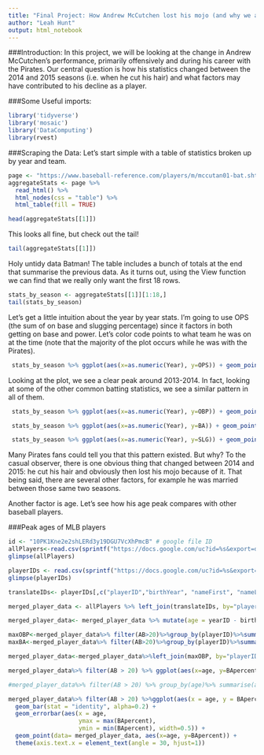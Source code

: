 ```yaml
---
title: "Final Project: How Andrew McCutchen lost his mojo (and why we are all convinced it's because he cut his hair)"
author: "Leah Hunt"
output: html_notebook
---
```

###Introduction:
In this project, we will be looking at the change in Andrew McCutchen's performance, primarily offensively and during his career with the Pirates. Our central question is how his statistics changed between the 2014 and 2015 seasons (i.e. when he cut his hair) and what factors may have contributed to his decline as a player.


###Some Useful imports:
```r
library('tidyverse')
library('mosaic')
library('DataComputing')
library(rvest)
```


###Scraping the Data:
Let's start simple with a table of statistics broken up by year and team.
```r
page <- "https://www.baseball-reference.com/players/m/mccutan01-bat.shtml"
aggregateStats <- page %>%
  read_html() %>%
  html_nodes(css = "table") %>%
  html_table(fill = TRUE)

head(aggregateStats[[1]])
```
This looks all fine, but check out the tail!
```r
tail(aggregateStats[[1]])
```

Holy untidy data Batman! The table includes a bunch of totals at the end that summarise the previous data. As it turns out, using the View function we can find that we really only want the first 18 rows.

```r
stats_by_season <- aggregateStats[[1]][1:18,]
tail(stats_by_season)
```
 Let's get a little intuition about the year by year stats. I'm going to use OPS (the sum of on base and slugging percentage) since it factors in both getting on base and power. Let's color code points to what team he was on at the time (note that the majority of the plot occurs while he was with the Pirates).
```r
 stats_by_season %>% ggplot(aes(x=as.numeric(Year), y=OPS)) + geom_point(aes(color=Tm))+ stat_smooth() + xlab("Year")

```

Looking at the plot, we see a clear peak around 2013-2014. In fact, looking at some of the other common batting statistics, we see a similar pattern in all of them.

```r
 stats_by_season %>% ggplot(aes(x=as.numeric(Year), y=OBP)) + geom_point(aes(color=Tm))+ stat_smooth() + xlab("Year")

```

```r
 stats_by_season %>% ggplot(aes(x=as.numeric(Year), y=BA)) + geom_point(aes(color=Tm))+ stat_smooth() + xlab("Year")

```

```r
 stats_by_season %>% ggplot(aes(x=as.numeric(Year), y=SLG)) + geom_point(aes(color=Tm))+ stat_smooth() + xlab("Year")

```

Many Pirates fans could tell you that this pattern existed. But why? To the casual observer, there is one obvious thing that changed between 2014 and 2015: he cut his hair and obviously then lost his mojo because of it. That being said, there are several other factors, for example he was married between those same two seasons. 

Another factor is age. Let's see how his age peak compares with other baseball players.

###Peak ages of MLB players
```r
id <- "10PK1Kne2e2shLERd3y19DGU7VcXhPmcB" # google file ID
allPlayers<-read.csv(sprintf("https://docs.google.com/uc?id=%s&export=download", id)) 
glimpse(allPlayers)
```
```r
playerIDs <- read.csv(sprintf("https://docs.google.com/uc?id=%s&export=download",'187HgaVhV0-ADZm5GY4ZhnVDjw2Fzrc8F'))
glimpse(playerIDs)

```

```r
translateIDs<- playerIDs[,c("playerID","birthYear", "nameFirst", "nameLast")]
```


```r
merged_player_data <- allPlayers %>% left_join(translateIDs, by="playerID")
```
```r
merged_player_data<- merged_player_data %>% mutate(age = yearID - birthYear) %>% mutate(BA = H /(AB - BB)) %>% mutate(OBP = (BB + H)/AB)
```

```r
maxOBP<-merged_player_data%>% filter(AB>20)%>%group_by(playerID)%>%summarise(maxobp=max(OBP))
maxBA<-merged_player_data%>% filter(AB>20)%>%group_by(playerID)%>%summarise(maxba=max(BA))

merged_player_data<-merged_player_data%>%left_join(maxOBP, by="playerID")%>%left_join(maxBA, by="playerID")%>%mutate(BApercent = as.numeric(BA)/as.numeric(maxba))%>%mutate(OBPpercent = as.numeric(OBP)/as.numeric(maxobp))
```

```r
merged_player_data%>% filter(AB > 20) %>% ggplot(aes(x=age, y=BApercent)) + geom_point(alpha=.03) + stat_smooth()+ylim(0,1)+xlim(18,32)
```

```r
#merged_player_data%>% filter(AB > 20) %>% group_by(age)%>% summarise(avg = mean(BApercent, na.rm=TRUE))%>% ggplot(aes(x=age, y=avg)) + geom_point() + ylim(0,1)+xlim(18,32)

merged_player_data%>% filter(AB > 20) %>%ggplot(aes(x = age, y = BApercent)) +
  geom_bar(stat = "identity", alpha=0.2) +
  geom_errorbar(aes(x = age, 
                    ymax = max(BApercent), 
                    ymin = min(BApercent), width=0.5)) +
  geom_point(data= merged_player_data, aes(x=age, y=BApercent)) +
  theme(axis.text.x = element_text(angle = 30, hjust=1))
```








